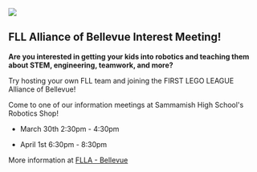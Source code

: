 ![](/assets/fll-alliance.avif)

## FLL Alliance of Bellevue Interest Meeting!

**Are you interested in getting your kids into robotics and teaching them about STEM, engineering, teamwork, and more?**

Try hosting your own FLL team and joining the FIRST LEGO LEAGUE Alliance of Bellevue!

Come to one of our information meetings at Sammamish High School's Robotics Shop!

- March 30th 2:30pm - 4:30pm

- April 1st 6:30pm - 8:30pm

More information at [FLLA - Bellevue](/outreach/flla-bellevue)
